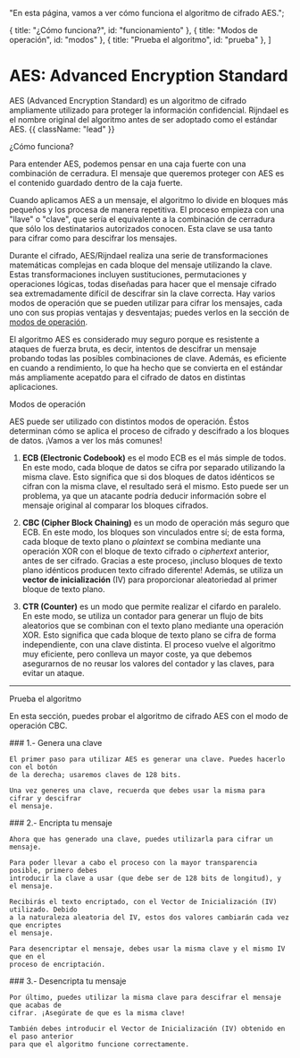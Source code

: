
  "En esta página, vamos a ver cómo funciona el algoritmo de cifrado AES.";

  { title: "¿Cómo funciona?", id: "funcionamiento" },
  { title: "Modos de operación", id: "modos" },
  { title: "Prueba el algoritmo", id: "prueba" },
]

# AES: Advanced Encryption Standard
AES (Advanced Encryption Standard) es un algoritmo de cifrado ampliamente utilizado para
proteger la información confidencial. Rijndael es el nombre original del algoritmo antes
de ser adoptado como el estándar AES. {{ className: "lead" }}

<Heading level={2} id="funcionamiento">
  ¿Cómo funciona?
</Heading>

Para entender AES, podemos pensar en una caja fuerte con una combinación de cerradura. El
mensaje que queremos proteger con AES es el contenido guardado dentro de la caja fuerte.

Cuando aplicamos AES a un mensaje, el algoritmo lo divide en bloques más pequeños y los
procesa de manera repetitiva. El proceso empieza con una "llave" o "clave", que sería el
equivalente a la combinación de cerradura que sólo los destinatarios autorizados conocen.
Esta clave se usa tanto para cifrar como para descifrar los mensajes.

Durante el cifrado, AES/Rijndael realiza una serie de transformaciones matemáticas
complejas en cada bloque del mensaje utilizando la clave. Estas transformaciones incluyen
sustituciones, permutaciones y operaciones lógicas, todas diseñadas para hacer que el
mensaje cifrado sea extremadamente difícil de descifrar sin la clave correcta. Hay varios
modos de operación que se pueden utilizar para cifrar los mensajes, cada uno con sus
propias ventajas y desventajas; puedes verlos en la sección de <a href="#modos">modos de operación</a>.

El algoritmo AES es considerado muy seguro porque es resistente a ataques de fuerza bruta,
es decir, intentos de descifrar un mensaje probando todas las posibles combinaciones de
clave. Además, es eficiente en cuando a rendimiento, lo que ha hecho que se convierta en
el estándar más ampliamente acepatdo para el cifrado de datos en distintas aplicaciones.

<Heading level={2} id="modos">
  Modos de operación
</Heading>

AES puede ser utilizado con distintos modos de operación. Éstos determinan cómo se aplica
el proceso de cifrado y descifrado a los bloques de datos. ¡Vamos a ver los más comunes!

1. **ECB (Electronic Codebook)** es el modo ECB es el más simple de todos. En este modo,
cada bloque de datos se cifra por separado utilizando la misma clave. Esto significa que
si dos bloques de datos idénticos se cifran con la misma clave, el resultado será el
mismo. Esto puede ser un problema, ya que un atacante podría deducir información sobre el
mensaje original al comparar los bloques cifrados.

2. **CBC (Cipher Block Chaining)** es un modo de operación más seguro que ECB. En este
modo, los bloques son vinculados entre sí; de esta forma, cada bloque de texto plano o
_plaintext_ se combina mediante una operación XOR con el bloque de texto cifrado o
_ciphertext_ anterior, antes de ser cifrado. Gracias a este proceso, ¡incluso bloques de
texto plano idénticos producen texto cifrado diferente! Además, se utiliza un **vector de
inicialización** (IV) para proporcionar aleatoriedad al primer bloque de texto plano.

3. **CTR (Counter)** es un modo que permite realizar el cifardo en paralelo. En este modo,
se utiliza un contador para generar un flujo de bits aleatorios que se combinan con el
texto plano mediante una operación XOR. Esto significa que cada bloque de texto plano se
cifra de forma independiente, con una clave distinta. El proceso vuelve el algoritmo muy
eficiente, pero conlleva un mayor coste, ya que debemos asegurarnos de no reusar los
valores del contador y las claves, para evitar un ataque.

---

<Heading level={2} id="prueba">
  Prueba el algoritmo
</Heading>

En esta sección, puedes probar el algoritmo de cifrado AES con el modo de operación CBC.

<Row className="mb-16">
  <Col>
    ### 1.- Genera una clave

    El primer paso para utilizar AES es generar una clave. Puedes hacerlo con el botón
    de la derecha; usaremos claves de 128 bits.

    Una vez generes una clave, recuerda que debes usar la misma para cifrar y descifrar
    el mensaje.
  </Col>
  <Col>
    <GenKey />
  </Col>
</Row>

<Row className="mb-16">
  <Col>
    ### 2.- Encripta tu mensaje

    Ahora que has generado una clave, puedes utilizarla para cifrar un mensaje.

    Para poder llevar a cabo el proceso con la mayor transparencia posible, primero debes
    introducir la clave a usar (que debe ser de 128 bits de longitud), y el mensaje.

    Recibirás el texto encriptado, con el Vector de Inicialización (IV) utilizado. Debido
    a la naturaleza aleatoria del IV, estos dos valores cambiarán cada vez que encriptes
    el mensaje.

    Para desencriptar el mensaje, debes usar la misma clave y el mismo IV que en el
    proceso de encriptación.
  </Col>
  <Col>
    <AESEncrypt />
  </Col>
</Row>

<Row>
  <Col>
    ### 3.- Desencripta tu mensaje

    Por último, puedes utilizar la misma clave para descifrar el mensaje que acabas de
    cifrar. ¡Asegúrate de que es la misma clave!

    También debes introducir el Vector de Inicialización (IV) obtenido en el paso anterior
    para que el algoritmo funcione correctamente. 
  </Col>
  <Col>
    <AESDecrypt />
  </Col>
</Row>

<Test />